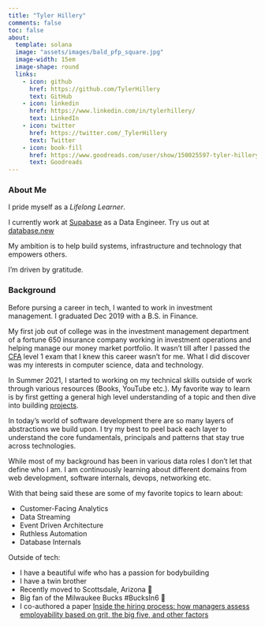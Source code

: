 ```yaml
---
title: "Tyler Hillery"
comments: false
toc: false
about:
  template: solana
  image: "assets/images/bald_pfp_square.jpg"
  image-width: 15em
  image-shape: round
  links:
    - icon: github
      href: https://github.com/TylerHillery
      text: GitHub
    - icon: linkedin
      href: https://www.linkedin.com/in/tylerhillery/
      text: LinkedIn
    - icon: twitter
      href: https://twitter.com/_TylerHillery
      text: Twitter
    - icon: book-fill
      href: https://www.goodreads.com/user/show/150025597-tyler-hillery
      text: Goodreads
---
```


### **About Me**

I pride myself as a *Lifelong Learner*.

I currently work at [Supabase](https://supabase.com/) as a Data Engineer. Try us out at [database.new](https://database.new/)

My ambition is to help build systems, infrastructure and technology that empowers others.

I'm driven by gratitude.

### **Background**

Before pursing a career in tech, I wanted to work in investment management. I graduated Dec 2019 with a B.S. in Finance.

My first job out of college was in the investment management department of a fortune 650 insurance company working in investment operations and helping manage our money market portfolio. It wasn't till after I passed the [CFA](https://www.cfainstitute.org/en/programs/cfa/charter) level 1 exam that I knew this career wasn't for me. What I did discover was my interests in computer science, data and technology.

In Summer 2021, I started to working on my technical skills outside of work through various resources (Books, YouTube etc.). My favorite way to learn is by first getting a general high level understanding of a topic and then dive into building [projects](https://www.tylerhillery.com/projects.html).

In today's world of software development there are so many layers of abstractions we build upon. I try my best to peel back each layer to understand the core fundamentals, principals and patterns that stay true across technologies.

While most of my background has been in various data roles I don’t let that define who I am. I am continuously learning about different domains from web development, software internals, devops, networking etc.

With that being said these are some of my favorite topics to learn about:

-   Customer-Facing Analytics
-   Data Streaming
-   Event Driven Architecture
-   Ruthless Automation
-   Database Internals

Outside of tech:

-   I have a beautiful wife who has a passion for bodybuilding
-   I have a twin brother
-   Recently moved to Scottsdale, Arizona 🌵
-   Big fan of the Milwaukee Bucks #BucksIn6 🦌
-   I co-authored a paper [Inside the hiring process: how managers assess employability based on grit, the big five, and other factors](https://www.researchgate.net/publication/335182644_Inside_the_hiring_process_how_managers_assess_employability_based_on_grit_the_big_five_and_other_factors)